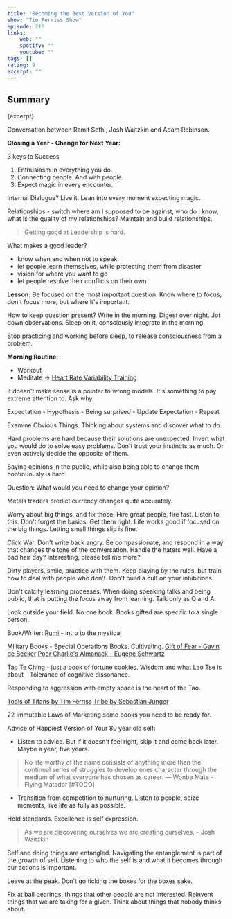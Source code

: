 ```yaml
---
title: "Becoming the Best Version of You"
show: "Tim Ferriss Show"
episode: 210
links: 
    web: ""
    spotify: ""
    youtube: ""
tags: []
rating: 9
excerpt: ""
---
```


## Summary 

<p>{excerpt}</p>

Conversation between Ramit Sethi, Josh Waitzkin and Adam Robinson. 

**Closing a Year - Change for Next Year:**

3 keys to Success
1. Enthusiasm in everything you do. 
2. Connecting people. And with people. 
3. Expect magic in every encounter. 

Internal Dialogue? Live it. Lean into every moment expecting magic. 

Relationships - switch where am I supposed to be against, who do I know, what is the quality of my relationships? Maintain and build relationships. 

> Getting good at Leadership is hard. 

What makes a good leader? 
- know when and when not to speak. 
- let people learn themselves, while protecting them from disaster
- vision for where you want to go
- let people resolve their conflicts on their own

**Lesson:** 
Be focused on the most important question. Know where to focus, don't focus more, but where it's important. 

How to keep question present?
Write in the morning. Digest over night. Jot down observations. Sleep on it, consciously integrate in the morning. 

Stop practicing and working before sleep, to release consciousness from a problem. 

**Morning Routine:**
- Workout
- Meditate -> [Heart Rate Variability Training](#TODO)

It doesn't make sense is a pointer to wrong models. It's something to pay extreme attention to. Ask why. 

Expectation - Hypothesis - Being surprised - Update Expectation - Repeat

Examine Obvious Things. Thinking about systems and discover what to do. 

Hard problems are hard because their solutions are unexpected. Invert what you would do to solve easy problems. Don't trust your instincts as much. Or even actively decide the opposite of them. 

Saying opinions in the public, while also being able to change them continuously is hard. 

Question: What would you need to change your opinion?

Metals traders predict currency changes quite accurately. 

Worry about big things, and fix those. 
Hire great people, fire fast. Listen to this. Don't forget the basics. Get them right. Life works good if focused on the big things. Letting small things slip is fine. 

Click War. Don't write back angry. Be compassionate, and respond in a way that changes the tone of the conversation. Handle the haters well. Have a bad hair day? Interesting, please tell me more?

Dirty players, smile, practice with them. Keep playing by the rules, but train how to deal with people who don't. Don't build a cult on your inhibitions.

Don't calcify learning processes. When doing speaking talks and being public, that is putting the focus away from learning. Talk only as Q and A. 

Look outside your field. 
No one book. Books gifted are specific to a single person. 

Book/Writer: 
[Rumi](#TODO) - intro to the mystical

Military Books - Special Operations Books. Cultivating.
[Gift of Fear - Gavin de Becker](#TODO)
[Poor Charlie's Almanack - Eugene Schwartz](#TODO)

[Tao Te Ching](#TODO) - just a book of fortune cookies. Wisdom and what Lao Tse is about - Tolerance of cognitive dissonance. 

Responding to aggression with empty space is the heart of the Tao. 

[Tools of Titans by Tim Ferriss](#TODO)
[Tribe by Sebastian Junger](#TODO)

22 Immutable Laws of Marketing
some books you need to be ready for. 

Advice of Happiest Version of Your 80 year old self: 
- Listen to advice. But if it doesn't feel right, skip it and come back later. Maybe a year, five years. 

> No life worthy of the name consists of anything more than the continual series of struggles to develop ones character through the medium of what everyone has chosen as career. 
— Wonba Mate - Flying Matador [#TODO]

- Transition from competition to nurturing. Listen to people, seize moments, live life as fully as possible. 

Hold standards. 
Excellence is self expression. 

> As we are discovering ourselves we are creating ourselves. 
– Josh Waitzkin 

Self and doing things are entangled. Navigating the entanglement is part of the growth of self. Listening to who the self is and what it becomes through our actions is important. 

Leave at the peak. Don't go ticking the boxes for the boxes sake. 

Fix at ball bearings, things that other people are not interested. Reinvent things that we are taking for a given. Think about things that nobody thinks about.